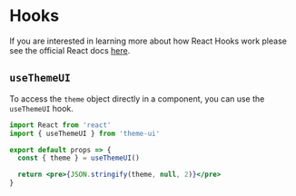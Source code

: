 

# Hooks

If you are interested in learning more about how React Hooks work please see the official React docs [here](https://reactjs.org/docs/hooks-intro.html). 

## `useThemeUI`

To access the `theme` object directly in a component, you can use the `useThemeUI` hook.

```jsx
import React from 'react'
import { useThemeUI } from 'theme-ui'

export default props => {
  const { theme } = useThemeUI()

  return <pre>{JSON.stringify(theme, null, 2)}</pre>
}
```

